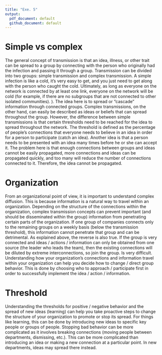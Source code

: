 ```yaml
---
title: "Exe. 5"
output:
  pdf_document: default
  github_document: default
---
```


# Simple vs complex

The general concept of transmission is that an idea, illness, or  other trait can be spread to a group by connecting with the person who originally had the infection and passing it through a  group. Transmission can be divided into two groups: simple transmission and complex transmission. A simple infection is  like a cold, it's very easy to get, and you just need to get along with the person who caught the cold. Ultimately, as long as everyone on the network is connected by at least one link, everyone on the network will be cold (for example, if there are no subgroups that are not connected to other isolated communities). ). The idea here is to spread or "cascade" information  through  connected groups. Complex transmissions, on the other hand, can easily be described as ideas or beliefs that can  spread throughout the group. However, the difference between  simple transmissions is that certain thresholds need to be reached for the idea to spread throughout the network. The threshold is defined as the percentage of people's connections that everyone needs to believe in  an idea in order for a person to participate (catch an idea). Another idea is that a person needs to be presented with an idea many times before he or she can accept it. The problem here is that  enough connections between groups and ideas cannot be easily propagated, more connections and  ideas can be propagated quickly, and too many will reduce the number of connections connected to it. Therefore, the idea cannot be propagated.

# Organization

From an organizational point of view, it is important to understand complex diffusion. This is because information is a natural way to travel within an organization. Depending on the structure of the connections within the organization, complex transmission concepts can prevent important (and should be disseminated within the group) information from penetrating certain parts of the organization. If one group of companies connects only  to the remaining groups on a weekly basis (below the transmission threshold), this information cannot penetrate that group and can be detrimental. As explained above, the reverse is also true. If the group is very connected and ideas / actions / information can only be obtained from one source (the leader who leads the team), then the existing connections will be  diluted by extreme interconnections, so join the group. Is very difficult. Understanding how your organization's connections  and  information travel within your organization can help you decide how to change / direct group behavior. This is done by choosing who to approach / participate first in order to successfully implement the idea / action / information.

# Threshold

Understanding the thresholds for positive / negative behavior and the spread of  new ideas (learning)  can help you take proactive steps to change the structure of your organization to  promote or stop its spread. For things like learning, this can be done by introducing new ideas to specific key people or  groups of people. Stopping bad behavior  can be more complicated as it involves breaking connections (moving people between departments, dismissing, etc.). This can be more complicated than introducing an idea or making  a new connection at a particular point. In new departments, ideas may spread there instead.

